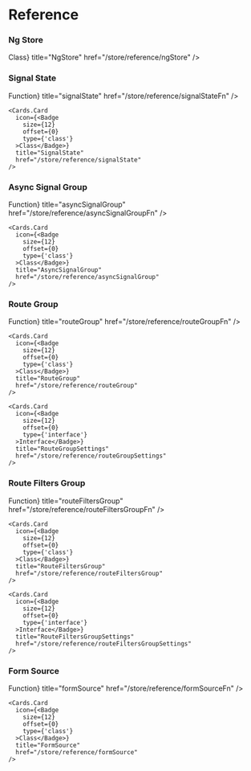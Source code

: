 
# Reference

### Ng Store

<RefCards>
  <Cards>
    <Cards.Card
      icon={<Badge
        type={'class'}
        size={12}
        offset={0}
      >Class</Badge>}
      title="NgStore"
      href="/store/reference/ngStore"
    />
  </Cards>
</RefCards>

### Signal State

<RefCards>
  <Cards>
    <Cards.Card
      icon={<Badge
        type={'function'}
        size={12}
        offset={0}
      >Function</Badge>}
      title="signalState"
      href="/store/reference/signalStateFn"
    />

    <Cards.Card
      icon={<Badge
        size={12}
        offset={0}
        type={'class'}
      >Class</Badge>}
      title="SignalState"
      href="/store/reference/signalState"
    />
  </Cards>
</RefCards>

### Async Signal Group

<RefCards>
  <Cards>
    <Cards.Card
      icon={<Badge
        type={'function'}
        size={12}
        offset={0}
      >Function</Badge>}
      title="asyncSignalGroup"
      href="/store/reference/asyncSignalGroupFn"
    />

    <Cards.Card
      icon={<Badge
        size={12}
        offset={0}
        type={'class'}
      >Class</Badge>}
      title="AsyncSignalGroup"
      href="/store/reference/asyncSignalGroup"
    />
  </Cards>
</RefCards>

### Route Group

<RefCards>
  <Cards>
    <Cards.Card
      icon={<Badge
        type={'function'}
        size={12}
        offset={0}
      >Function</Badge>}
      title="routeGroup"
      href="/store/reference/routeGroupFn"
    />

    <Cards.Card
      icon={<Badge
        size={12}
        offset={0}
        type={'class'}
      >Class</Badge>}
      title="RouteGroup"
      href="/store/reference/routeGroup"
    />

    <Cards.Card
      icon={<Badge
        size={12}
        offset={0}
        type={'interface'}
      >Interface</Badge>}
      title="RouteGroupSettings"
      href="/store/reference/routeGroupSettings"
    />
  </Cards>
</RefCards>

### Route Filters Group

<RefCards>
  <Cards>
    <Cards.Card
      icon={<Badge
        type={'function'}
        size={12}
        offset={0}
      >Function</Badge>}
      title="routeFiltersGroup"
      href="/store/reference/routeFiltersGroupFn"
    />

    <Cards.Card
      icon={<Badge
        size={12}
        offset={0}
        type={'class'}
      >Class</Badge>}
      title="RouteFiltersGroup"
      href="/store/reference/routeFiltersGroup"
    />

    <Cards.Card
      icon={<Badge
        size={12}
        offset={0}
        type={'interface'}
      >Interface</Badge>}
      title="RouteFiltersGroupSettings"
      href="/store/reference/routeFiltersGroupSettings"
    />
  </Cards>
</RefCards>

### Form Source

<RefCards>
  <Cards>
    <Cards.Card
      icon={<Badge
        type={'function'}
        size={12}
        offset={0}
      >Function</Badge>}
      title="formSource"
      href="/store/reference/formSourceFn"
    />

    <Cards.Card
      icon={<Badge
        size={12}
        offset={0}
        type={'class'}
      >Class</Badge>}
      title="FormSource"
      href="/store/reference/formSource"
    />
  </Cards>
</RefCards>
